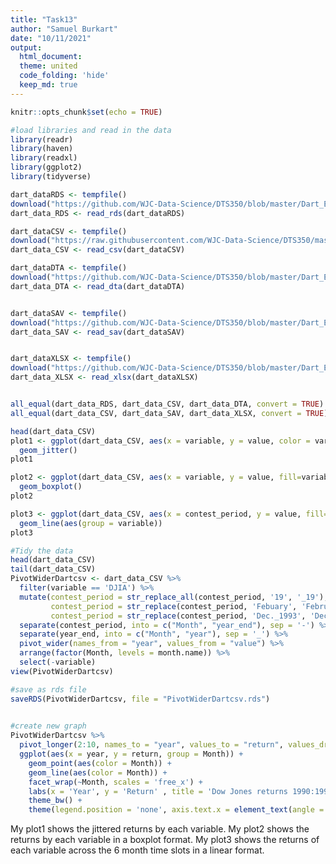 ```yaml
---
title: "Task13"
author: "Samuel Burkart"
date: "10/11/2021"
output: 
  html_document:
  theme: united
  code_folding: 'hide'
  keep_md: true
---
```


```r
knitr::opts_chunk$set(echo = TRUE)
```

```r
#load libraries and read in the data
library(readr)
library(haven)
library(readxl)
library(ggplot2)
library(tidyverse)

dart_dataRDS <- tempfile()
download("https://github.com/WJC-Data-Science/DTS350/blob/master/Dart_Expert_Dow_6month_anova/Dart_Expert_Dow_6month_anova.RDS?raw=true", dart_dataRDS, mode = "wb")
dart_data_RDS <- read_rds(dart_dataRDS)

dart_dataCSV <- tempfile()
download("https://raw.githubusercontent.com/WJC-Data-Science/DTS350/master/Dart_Expert_Dow_6month_anova/Dart_Expert_Dow_6month_anova.csv", dart_dataCSV, mode = "wb")
dart_data_CSV <- read_csv(dart_dataCSV)

dart_dataDTA <- tempfile()
download("https://github.com/WJC-Data-Science/DTS350/blob/master/Dart_Expert_Dow_6month_anova/Dart_Expert_Dow_6month_anova.dta?raw=true", dart_dataDTA, mode = "wb")
dart_data_DTA <- read_dta(dart_dataDTA)


dart_dataSAV <- tempfile()
download("https://github.com/WJC-Data-Science/DTS350/blob/master/Dart_Expert_Dow_6month_anova/Dart_Expert_Dow_6month_anova.sav?raw=true", dart_dataSAV, mode = "wb")
dart_data_SAV <- read_sav(dart_dataSAV)


dart_dataXLSX <- tempfile()
download("https://github.com/WJC-Data-Science/DTS350/blob/master/Dart_Expert_Dow_6month_anova/Dart_Expert_Dow_6month_anova.xlsx?raw=true", dart_dataXLSX, mode = "wb")
dart_data_XLSX <- read_xlsx(dart_dataXLSX)


all_equal(dart_data_RDS, dart_data_CSV, dart_data_DTA, convert = TRUE)
all_equal(dart_data_CSV, dart_data_SAV, dart_data_XLSX, convert = TRUE)
```

```r
head(dart_data_CSV)
plot1 <- ggplot(dart_data_CSV, aes(x = variable, y = value, color = variable)) + 
  geom_jitter()
plot1

plot2 <- ggplot(dart_data_CSV, aes(x = variable, y = value, fill=variable, color =variable)) +
  geom_boxplot() 
plot2

plot3 <- ggplot(dart_data_CSV, aes(x = contest_period, y = value, fill=variable, color =variable)) +
  geom_line(aes(group = variable)) 
plot3
```

```r
#Tidy the data
head(dart_data_CSV)
tail(dart_data_CSV)
PivotWiderDartcsv <- dart_data_CSV %>%
  filter(variable == 'DJIA') %>%
  mutate(contest_period = str_replace_all(contest_period, '19', '_19'),
         contest_period = str_replace(contest_period, 'Febuary', 'February'),
         contest_period = str_replace(contest_period, 'Dec._1993', 'December_1993')) %>%
  separate(contest_period, into = c("Month", "year_end"), sep = '-') %>%
  separate(year_end, into = c("Month", "year"), sep = '_') %>%
  pivot_wider(names_from = "year", values_from = "value") %>%
  arrange(factor(Month, levels = month.name)) %>%
  select(-variable)
view(PivotWiderDartcsv)

#save as rds file
saveRDS(PivotWiderDartcsv, file = "PivotWiderDartcsv.rds")
  
```
```r
#create new graph
PivotWiderDartcsv %>%
  pivot_longer(2:10, names_to = "year", values_to = "return", values_drop_na = TRUE) %>%
  ggplot(aes(x = year, y = return, group = Month)) +
    geom_point(aes(color = Month)) +
    geom_line(aes(color = Month)) +
    facet_wrap(~Month, scales = 'free_x') +
    labs(x = 'Year', y = 'Return' , title = 'Dow Jones returns 1990:1998') +
    theme_bw() +
    theme(legend.position = 'none', axis.text.x = element_text(angle = 45))

```
My plot1 shows the jittered returns by each variable. My plot2 shows the returns by each variable in a boxplot format. My plot3 shows the returns of each variable across the 6 month time slots in a linear format.
